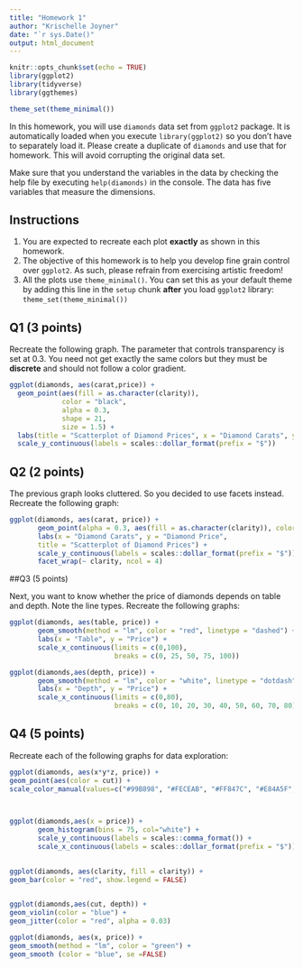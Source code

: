 ---
title: "Homework 1"
author: "Krischelle Joyner"
date: "`r sys.Date()"
output: html_document
---

```{r setup, include=FALSE}
knitr::opts_chunk$set(echo = TRUE)
library(ggplot2)
library(tidyverse)
library(ggthemes)

theme_set(theme_minimal())

```



In this homework, you will use `diamonds` data set from `ggplot2` package. It is automatically loaded when you execute `library(ggplot2)` so you don't have to separately load it. Please create a duplicate of `diamonds` and use that for homework. This will avoid corrupting the original data set.

Make sure that you understand the variables in the data by checking the help file by executing `help(diamonds)` in the console. The data has five variables that measure the dimensions. 

## Instructions

1. You are expected to recreate each plot **exactly** as shown in this homework.
2. The objective of this homework is to help you develop fine grain control over `ggplot2`. As such, please refrain from exercising artistic freedom!
3. All the plots use `theme_minimal()`. You can set this as your default theme by adding this line in the `setup` chunk **after** you load `ggplot2` library:
`theme_set(theme_minimal())`


## Q1 (3 points)

Recreate the following graph. The parameter that controls transparency is set at 0.3. You need not get exactly the same colors but they must be **discrete** and should not follow a color gradient.


```{r Q1}
ggplot(diamonds, aes(carat,price)) +
  geom_point(aes(fill = as.character(clarity)),
             color = "black",
             alpha = 0.3,
             shape = 21,
             size = 1.5) +
  labs(title = "Scatterplot of Diamond Prices", x = "Diamond Carats", y = "Diamond Price") + 
  scale_y_continuous(labels = scales::dollar_format(prefix = "$"))
```


## Q2 (2 points)

The previous graph looks cluttered. So you decided to use facets instead. Recreate the following graph:


```{r Q2}
ggplot(diamonds, aes(carat, price)) +
       geom_point(alpha = 0.3, aes(fill = as.character(clarity)), color = "black", shape = 21, size = 1.5,                            show.legend = FALSE) +
       labs(x = "Diamond Carats", y = "Diamond Price", 
       title = "Scatterplot of Diamond Prices") +
       scale_y_continuous(labels = scales::dollar_format(prefix = "$")) +
       facet_wrap(~ clarity, ncol = 4)
```

##Q3 (5 points)

Next, you want to know whether the price of diamonds depends on table and depth. Note the line types. Recreate the following graphs:


```{r Q3.1, message=FALSE}
ggplot(diamonds, aes(table, price)) +
       geom_smooth(method = "lm", color = "red", linetype = "dashed") +
       labs(x = "Table", y = "Price") +
       scale_x_continuous(limits = c(0,100),
                          breaks = c(0, 25, 50, 75, 100))

```



```{r Q3.2, message=FALSE}
ggplot(diamonds,aes(depth, price)) +
       geom_smooth(method = "lm", color = "white", linetype = "dotdash") +
       labs(x = "Depth", y = "Price") +
       scale_x_continuous(limits = c(0,80),
                          breaks = c(0, 10, 20, 30, 40, 50, 60, 70, 80))
```



## Q4 (5 points)

Recreate each of the following graphs for data exploration:


```{r Q5.1, message=FALSE}
ggplot(diamonds, aes(x*y*z, price)) +
geom_point(aes(color = cut)) +
scale_color_manual(values=c("#99B898", "#FECEAB", "#FF847C", "#E84A5F", "#2A363B"))

       
```


```{r Q5.2}
ggplot(diamonds,aes(x = price)) +
       geom_histogram(bins = 75, col="white") +
       scale_y_continuous(labels = scales::comma_format()) +
       scale_x_continuous(labels = scales::dollar_format(prefix = "$")) 
       

```



```{r Q5.3}
ggplot(diamonds, aes(clarity, fill = clarity)) +
geom_bar(color = "red", show.legend = FALSE) 
       
```



```{r Q5.4}
ggplot(diamonds,aes(cut, depth)) +
geom_violin(color = "blue") +
geom_jitter(color = "red", alpha = 0.03)
```


```{r Q5.5, message=FALSE}
ggplot(diamonds, aes(x, price)) +
geom_smooth(method = "lm", color = "green") +
geom_smooth (color = "blue", se =FALSE)      
       

```



